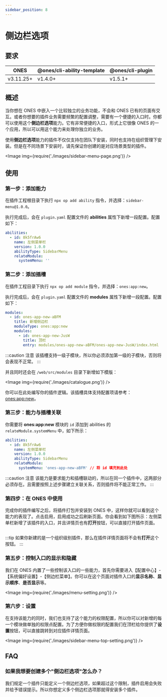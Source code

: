 ```yaml
---
sidebar_position: 8
---
```



# 侧边栏选项

## 要求

| ONES      | @ones/cli-ability-template | @ones/cli-plugin |
| --------- | -------------------------- | ---------------- |
| v3.11.25+ | v1.4.0+                    | v1.5.1+          |

## 概述

当你想在 ONES 中嵌入一个比较独立的业务功能，不会和 ONES 已有的页面有交互。或者你想要的插件业务需要频繁的配置调整，需要有一个便捷的入口时。你都可以使用这个**侧边栏选项**能力。它有非常便捷的入口，形式上它很像 ONES 的一个应用，所以可以用这个能力来处理你独立的业务。

使用**侧边栏选项**能力的插件不仅仅支持在团队下安装，同时也支持在组织管理下安装。但是在不同场景下安装时，请先保证你创建的是对应场景类型的插件。

<Image img={require('./images/sidebar-menu-page.png')} />

## 使用

### 第一步：添加能力

在插件工程根目录下执行 `npx op add ability` 指令，并选择：`sidebar-menu@1.0.0`。

执行完成后，会在 `plugin.yaml` 配置文件的 **abilities** 属性下新增一段配置。配置如下：

```yaml title="config/plugin.yaml"
abilities:
  - id: 8k5frAw6
    name: 左侧菜单栏
    version: 1.0.0
    abilityType: SidebarMenu
    relateModule:
      systemMenu: ''
```

### 第二步：添加插槽

在插件工程目录下执行 `npx op add module` 指令，并选择：`ones:app:new`。

执行完成后，会在 `plugin.yaml` 配置文件的 **modules** 属性下新增一段配置。配置如下：

```yaml title="config/plugin.yaml"
modules:
  - id: ones-app-new-aBFM
    title: 新增侧边栏
    moduleType: ones:app:new
    modules:
      - id: ones-app-new-JusW
        title: 顶栏
        entry: modules/ones-app-new-aBFM/ones-app-new-JusW/index.html
```

:::caution 注意
该插槽支持一级子模块，所以你必须添加第一级的子模块，否则将会表现不正常。
:::

并且同时还会在 `/web/src/modules` 目录下新增如下模版：

<Image img={require('./images/catalogue.png')} />

你可以在此处编写你的插件逻辑。该插槽具体支持配置项请参考：[ones:app:new](../slot/app/index.mdx#onesappnew)。

### 第三步：能力与插槽关联

你需要将 **ones:app:new** 模块的 `id` 添加到 abilities 的 `relateModule.systemMenu` 中，如下所示：

```yaml title="config/plugin.yaml"
abilities:
  - id: 8k5frAw6
    name: 左侧菜单栏
    version: 1.0.0
    abilityType: SidebarMenu
    relateModule:
      systemMenu: 'ones-app-new-aBFM' // 将 id 填充到此处
```

:::caution 注意
该能力是要求能力和插槽联动的，所以在同一个插件中，这两部分必须存在。且需要按照上述步骤建立关联关系，否则插件将不能正常工作。
:::

### 第四步：在 ONES 中使用

完成你的插件编写之后，将插件打包并安装到 ONES 中，这样你就可以看到这个能力的表现了。点击启用，启用成功之后刷新页面。你会看到如下图所示：左侧菜单栏新增了该插件的入口，并且详情页也有**打开**按钮，可以直接打开插件页面。

<p>
  <Image img={require('./images/sidebar-menu-detail.png')} />
</p>

:::tip
如果你新建的是一个组织级别插件，那么在插件详情页面将不会有**打开**这个按钮。
:::

### 第五步：控制入口的显示和隐藏

我们在 ONES 内置了一些控制该入口的一些能力，首先你需要进入【配置中心】-【系统偏好设置】-【侧边栏菜单】。你可以在这个页面对插件入口的**显示名称**、**显示顺序**、**是否显示**等。

<Image img={require('./images/menu-setting.png')} />

### 第六步：设置

在支持该能力的同时，我们也支持了这个能力的权限配置，所以你可以对新增的每一个模块做单独的权限点配置。为了方便你做权限的配置我们在顶栏给你提供了**设置**按钮，可以直接跳转到对应插件详情页面。

<Image img={require('./images/sidebar-menu-top-setting.png')} />

## FAQ

### 如果我想要创建多个"侧边栏选项"怎么办？

我们规定一个插件只能定义一个侧边栏选项，如果超过这个限制，插件启用会失败并给予错误提示。所以你想定义多个侧边栏选项那就得安装多个插件。
